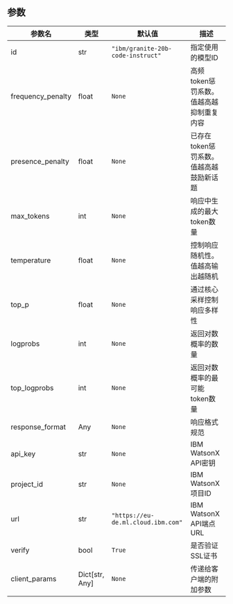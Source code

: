 ## 参数

| 参数名 | 类型 | 默认值 | 描述 |
| --- | --- | --- | --- |
| id | str | `"ibm/granite-20b-code-instruct"` | 指定使用的模型ID |
| frequency_penalty | float | `None` | 高频token惩罚系数。值越高越抑制重复内容 |
| presence_penalty | float | `None` | 已存在token惩罚系数。值越高越鼓励新话题 |
| max_tokens | int | `None` | 响应中生成的最大token数量 |
| temperature | float | `None` | 控制响应随机性。值越高输出越随机 |
| top_p | float | `None` | 通过核心采样控制响应多样性 |
| logprobs | int | `None` | 返回对数概率的数量 |
| top_logprobs | int | `None` | 返回对数概率的最可能token数量 |
| response_format | Any | `None` | 响应格式规范 |
| api_key | str | `None` | IBM WatsonX API密钥 |
| project_id | str | `None` | IBM WatsonX项目ID |
| url | str | `"https://eu-de.ml.cloud.ibm.com"` | IBM WatsonX API端点URL |
| verify | bool | `True` | 是否验证SSL证书 |
| client_params | Dict[str, Any] | `None` | 传递给客户端的附加参数 |